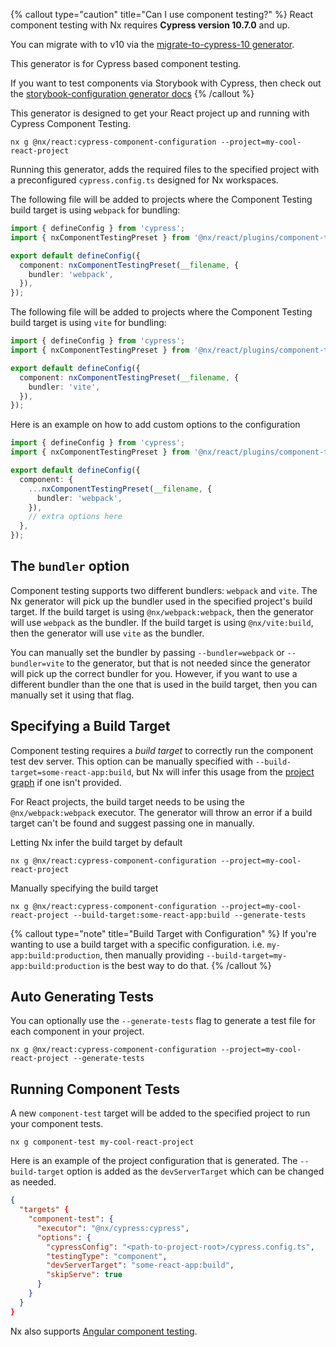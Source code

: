 {% callout type="caution" title="Can I use component testing?" %}
React component testing with Nx requires **Cypress version 10.7.0** and up.

You can migrate with to v10 via the [migrate-to-cypress-10 generator](/packages/cypress/generators/migrate-to-cypress-10).

This generator is for Cypress based component testing.

If you want to test components via Storybook with Cypress, then check out the [storybook-configuration generator docs](/packages/react/generators/storybook-configuration)
{% /callout %}

This generator is designed to get your React project up and running with Cypress Component Testing.

```shell
nx g @nx/react:cypress-component-configuration --project=my-cool-react-project
```

Running this generator, adds the required files to the specified project with a preconfigured `cypress.config.ts` designed for Nx workspaces.

The following file will be added to projects where the Component Testing build target is using `webpack` for bundling:

```ts {% fileName="cypress.config.ts" %}
import { defineConfig } from 'cypress';
import { nxComponentTestingPreset } from '@nx/react/plugins/component-testing';

export default defineConfig({
  component: nxComponentTestingPreset(__filename, {
    bundler: 'webpack',
  }),
});
```

The following file will be added to projects where the Component Testing build target is using `vite` for bundling:

```ts {% fileName="cypress.config.ts" %}
import { defineConfig } from 'cypress';
import { nxComponentTestingPreset } from '@nx/react/plugins/component-testing';

export default defineConfig({
  component: nxComponentTestingPreset(__filename, {
    bundler: 'vite',
  }),
});
```

Here is an example on how to add custom options to the configuration

```ts {% fileName="cypress.config.ts" %}
import { defineConfig } from 'cypress';
import { nxComponentTestingPreset } from '@nx/react/plugins/component-testing';

export default defineConfig({
  component: {
    ...nxComponentTestingPreset(__filename, {
      bundler: 'webpack',
    }),
    // extra options here
  },
});
```

## The `bundler` option

Component testing supports two different bundlers: `webpack` and `vite`. The Nx generator will pick up the bundler used in the specified project's build target. If the build target is using `@nx/webpack:webpack`, then the generator will use `webpack` as the bundler. If the build target is using `@nx/vite:build`, then the generator will use `vite` as the bundler.

You can manually set the bundler by passing `--bundler=webpack` or `--bundler=vite` to the generator, but that is not needed since the generator will pick up the correct bundler for you. However, if you want to use a different bundler than the one that is used in the build target, then you can manually set it using that flag.

## Specifying a Build Target

Component testing requires a _build target_ to correctly run the component test dev server. This option can be manually specified with `--build-target=some-react-app:build`, but Nx will infer this usage from the [project graph](/concepts/mental-model#the-project-graph) if one isn't provided.

For React projects, the build target needs to be using the `@nx/webpack:webpack` executor.
The generator will throw an error if a build target can't be found and suggest passing one in manually.

Letting Nx infer the build target by default

```shell
nx g @nx/react:cypress-component-configuration --project=my-cool-react-project
```

Manually specifying the build target

```shell
nx g @nx/react:cypress-component-configuration --project=my-cool-react-project --build-target:some-react-app:build --generate-tests
```

{% callout type="note" title="Build Target with Configuration" %}
If you're wanting to use a build target with a specific configuration. i.e. `my-app:build:production`,
then manually providing `--build-target=my-app:build:production` is the best way to do that.
{% /callout %}

## Auto Generating Tests

You can optionally use the `--generate-tests` flag to generate a test file for each component in your project.

```shell
nx g @nx/react:cypress-component-configuration --project=my-cool-react-project --generate-tests
```

## Running Component Tests

A new `component-test` target will be added to the specified project to run your component tests.

```shell
nx g component-test my-cool-react-project
```

Here is an example of the project configuration that is generated. The `--build-target` option is added as the `devServerTarget` which can be changed as needed.

```json {% fileName="project.json" %}
{
  "targets" {
    "component-test": {
      "executor": "@nx/cypress:cypress",
      "options": {
        "cypressConfig": "<path-to-project-root>/cypress.config.ts",
        "testingType": "component",
        "devServerTarget": "some-react-app:build",
        "skipServe": true
      }
    }
  }
}
```

Nx also supports [Angular component testing](/packages/angular/generators/cypress-component-configuration).
